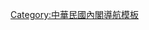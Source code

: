 {{Navbox
|name    = 毛治國內閣
|title   = [[毛治國內閣]]（2014年12月8日－ 2016年2月1日）
|state   = collapsed

|group1  = [[行政院院長]]
|list1   = [[毛治國]]（2014年12月8日－ 2016年2月1日 ）

|group2  = [[行政院副院長]]
|list2   = [[張善政]]（2014年12月8日－ 2016年2月1日 ）

|group3  = [[行政院秘書長]]
|list3   =  '''[[李四川]] '''（2014年3月3日－2015年1月21日）→[[簡太郎]]（2015年1月24日－ 2016年2月1日 ）
|group4  = 行政院政務副秘書長
|list4   =   '''[[蕭家淇]] '''（2014年3月11日－2015年1月）→[[徐中雄]]（2015年1月24日－  2016年2月1日）
|group5  = 行政院常務副秘書長
|list5   = [[宋餘俠]]（2014年12月8日－ 2016年2月1日 ）

|list10   = {{Navbox subgroup|
|state   = plain
|title   = 部、會
|group1  = [[中華民國內政部|內政部]]部長
|list1   = '''[[陳威仁]]'''（2014年3月3日－ ）
|group2  = [[中華民國外交部|外交部]]部長
|list2   = '''[[林永樂]]'''（2012年9月26日－  2016年2月1日）
|group3  = [[中華民國國防部|國防部]]部長
|list3   = '''[[嚴明 (1949年)|嚴明]]'''（2013年8月8日－2015年1月30日 ）→[[高廣圻]]（2015年1月31日－ ）
|group4  = [[中華民國財政部|財政部]]部長
|list4   = '''[[張盛和]]'''（2012年6月1日－  2016年2月1日）
|group5  = [[中華民國教育部|教育部]]部長
|list5   = '''[[吳思華]]'''（2014年8月6日－ 2016年2月1日 ）
|group6  = [[中華民國法務部|法務部]]部長
|list6   = '''[[羅瑩雪]]'''（2013年9月30日－ 2016年2月1日 ）
|group7  = [[中華民國經濟部|經濟部]]部長
|list7   =  [[鄧振中]]（2014年12月8日－ 2016年2月1日 ）
|group8  = [[中華民國交通部|交通部]]部長
|list8   = '''[[葉匡時]]'''（2013年2月18日－2015年1月13日）→[[陳建宇]]（2015年1月13日代理，2015年1月24日－ 2016年2月1日）
|group9  = [[中華民國文化部|文化部]]部長
|list9   = [[洪孟啟]]（2014年12月8日代理，2015年1月24日－）
|group10  = [[中華民國衛生福利部|衛生福利部]]部長
|list10   = '''[[蔣丙煌]]'''（2014年10月18日－ 2016年2月1日）
|group11  = [[中華民國勞動部|勞動部]]部長
|list11   = '''[[陳雄文]]'''（2014年8月20日－ 2016年2月1日）
|group12  = [[中華民國科技部|科技部]]部長
|list12   = [[林一平]]（2014年12月8日－2015年1月24日，代理）→[[徐爵民]]（2015年1月24日－ 2016年2月1日）
|group13  = [[蒙藏委員會]]委員長<br><small>（政務委員兼任）</small>
|list13   =  '''[[蔡玉玲]] '''（2013年10月22日－ 2016年2月1日 ）
|group14 = [[中華民國僑務委員會|僑務委員會]]委員長
|list14  = '''[[陳士魁]]'''（2013年8月1日－  2016年2月1日）
|group15 = [[中華民國客家委員會|客家委員會]]主任委員
|list15  ='''[[劉慶中]]'''（2014年7月1日－ 2016年2月1日 ）
|group16 = [[中華民國金融監督管理委員會|金融監督管理委員會]]主任委員
|list16  = '''[[曾銘宗]]'''（2014年12月8日－ 2016年2月1日 ）
|group17 = [[中華民國國軍退除役官兵輔導委員會|國軍退除役官兵輔導委員會]]主任委員
|list17 =  '''[[董翔龍]] '''（2013年8月1日－ 2016年2月1日 ）
|group18  = [[中華民國國家發展委員會|國家發展委員會]]主任委員<br><small>（政務委員兼任）</small>
|list18   = '''[[管中閔]]'''（2014年1月22日－2015年2月2日）→[[杜紫軍]]（2015年2月3日－ 2016年2月1日 ）
|group19  = [[中華民國原住民族委員會|原住民族委員會]]主任委員
|list19   = '''[[林江義]]'''（2013年8月1日－  2016年2月1日）
}}
|list11   = {{Navbox subgroup|
|state   = plain
|title   = 署、附屬二級機關<!--“委員會”指名義上為行政院附設的委員會-->
|group3  = [[行政院環境保護署]]署長
|list3   = '''[[魏國彥]]'''（2014年3月3日－  2016年2月1日）
|group4  = [[行政院海岸巡防署]]署長
|list4   = [[王崇儀]]（2014年12月8日－ 2016年2月1日 ）
|group5  = [[行政院大陸委員會]]主任委員
|list5   = '''[[王郁琦]]'''（2012年9月28日－2015年2月17日）→[[夏立言]]（2015年2月17日－ ）
|group6  = [[行政院原子能委員會]]主任委員
|list6   = '''[[蔡春鴻]]'''（2008年5月20日－ 2016年2月1日 ）
|group7  = [[行政院農業委員會]]主任委員
|list7   = '''[[陳保基]]'''（2012年2月6日－ 2016年2月1日 ）
|group8  = [[行政院公共工程委員會]]主任委員<br><small>（政務委員兼任）</small>
|list8   ='''[[許俊逸]]'''（2014年7月1日－ ）
|group9 = [[行政院主計總處]]主計長
|list9  = '''[[石素梅]]'''（2008年5月20日－ 2016年2月1日 ）
|group10  = [[行政院人事行政總處]]人事長
|list10   = '''[[黃富源]]'''（2012年3月26日－ 2016年2月1日 ）
|group11  = [[行政院發言人]]
|list11 =  '''[[孫立群]] '''（2014年2月17日－ 2016年2月1日 ）
}}
|list13   = {{Navbox subgroup|
|state   = plain
|title   = 獨立機關（任期制，不受內閣改組影響）
|group3  = [[中華民國中央選舉委員會|中央選舉委員會]]主任委員 
|list3   = '''[[劉義周]]'''（2014年8月1日代理，2015年1月－ ）
|group6  = [[公平交易委員會 (中華民國)|公平交易委員會]]主任委員
|list6   = '''[[吳秀明]]'''（2010年2月1日－ ）
|group8  = [[國家通訊傳播委員會]]主任委員
|list8   = '''[[石世豪]]'''（2012年8月1日－ ）
}}
|list14   = {{Navbox subgroup|
|state   = plain
|title   = 其他內閣機關
|group1  = [[中華民國中央銀行|中央銀行]]總裁
|list1   = '''[[彭淮南]]'''（1998年2月25日－ 任期制，不受內閣改組影響）
|group2  = [[國立故宮博物院]]院長
|list2   ='''[[馮明珠]]'''（2012年9月18日－ ）
}}
|list15   = {{Navbox subgroup|
|listclass = plainlist
|liststyle = line-height:1.8
|state   = plain
|title   = [[中華民國政務委員列表|政務委員]]
|group1  = 兼[[臺灣省政府主席]]
|list1   = '''[[林政則]]'''（2010年2月26日－ ）
|group2  = 兼國家發展委員會主任委員
|list2   = 管中閔（2014年1月22日－2015年2月2日）
|group3  = 兼國家發展委員會主任委員、[[福建省政府主席]]
|list3 = [[杜紫軍]]（2014年12月8日－ 2016年2月1日 ）
|group4  = 兼蒙藏委員會委員長
|list4 =  '''[[蔡玉玲]] '''（2013年10月22日－）
|group5  = 兼行政院公共工程委員會主任委員
|list5 = '''許俊逸'''（2014年7月1日－ ）
|group6  = 不管部會的政務委員
|list6 = 
* '''[[馮燕 (臺灣人物)|馮燕]]'''（2013年8月1日－ ）
* [[葉欣誠]]（2014年12月8日－ 2016年2月1日 ）
* [[顏鴻森]]（2015年1月24日－ 2016年2月1日 ）
* [[蕭家淇]]（2015年2月25日－ ）
}}

*粗體為[[江宜樺內閣]]續任者

}}<noinclude>
[[Category:中華民國內閣導航模板]]
</noinclude>